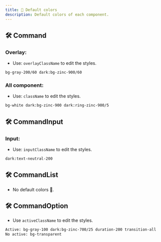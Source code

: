```yaml
---
title: 🎨 Default colors
description: Default colors of each component.
---
```


## 🛠️ Command

### Overlay:

- Use: `overlayClassName` to edit the styles.

```txt
bg-gray-200/60 dark:bg-zinc-900/60
```

### All component:

- Use: `className` to edit the styles.

```txt
bg-white dark:bg-zinc-900 dark:ring-zinc-900/5
```

## 🛠️ CommandInput

### Input:

- Use: `inputClassName` to edit the styles.

```txt
dark:text-neutral-200
```

## 🛠️ CommandList

- No default colors 🤔.

## 🛠️ CommandOption

- Use `activeClassName` to edit the styles.

```txt
Active: bg-gray-100 dark:bg-zinc-700/25 duration-200 transition-all
No active: bg-transparent
```